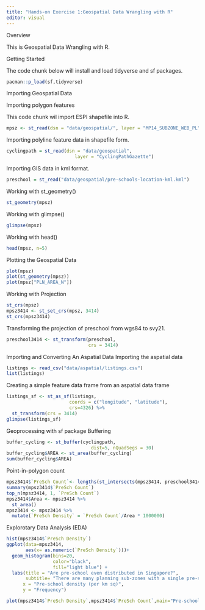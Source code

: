 ```yaml
---
title: "Hands-on Exercise 1:Geospatial Data Wrangling with R"
editor: visual
---
```


Overview

This is Geospatial Data Wrangling with R.

Getting Started

The code chunk below will install and load tidyverse and sf packages.

```r
pacman::p_load(sf,tidyverse)

```

Importing Geospatial Data

Importing polygon features

This code chunk wil import ESPI shapefile into R.

```R
mpsz <- st_read(dsn = "data/geospatial/", layer = "MP14_SUBZONE_WEB_PL")

```

Importing polyline feature data in shapefile form.

```R
cyclingpath = st_read(dsn = "data/geospatial", 
                         layer = "CyclingPathGazette")
```

Importing GIS data in kml format.

```R
preschool = st_read("data/geospatial/pre-schools-location-kml.kml")

```

Working with st_geometry()

```R
st_geometry(mpsz)
```

Working with glimpse()

```R
glimpse(mpsz)
```

Working with head()

```R
head(mpsz, n=5)
```

Plotting the Geospatial Data

```R
plot(mpsz)
plot(st_geometry(mpsz))
plot(mpsz["PLN_AREA_N"])
```

Working with Projection

```R
st_crs(mpsz)
mpsz3414 <- st_set_crs(mpsz, 3414)
st_crs(mpsz3414)
```

Transforming the projection of preschool from wgs84 to svy21.

```R
preschool3414 <- st_transform(preschool, 
                              crs = 3414)
```

Importing and Converting An Aspatial Data Importing the aspatial data

```R
listings <- read_csv("data/aspatial/listings.csv")
list(listings) 
```

Creating a simple feature data frame from an aspatial data frame

```R
listings_sf <- st_as_sf(listings, 
                       coords = c("longitude", "latitude"),
                       crs=4326) %>%
  st_transform(crs = 3414)
glimpse(listings_sf)
```

Geoprocessing with sf package Buffering

```R
buffer_cycling <- st_buffer(cyclingpath, 
                               dist=5, nQuadSegs = 30)
buffer_cycling$AREA <- st_area(buffer_cycling)
sum(buffer_cycling$AREA)
```

Point-in-polygon count

```R
mpsz3414$`PreSch Count`<- lengths(st_intersects(mpsz3414, preschool3414))
summary(mpsz3414$`PreSch Count`)
top_n(mpsz3414, 1, `PreSch Count`)
mpsz3414$Area <- mpsz3414 %>%
  st_area()
mpsz3414 <- mpsz3414 %>%
  mutate(`PreSch Density` = `PreSch Count`/Area * 1000000)
```

Explorotary Data Analysis (EDA)

```R
hist(mpsz3414$`PreSch Density`)
ggplot(data=mpsz3414, 
       aes(x= as.numeric(`PreSch Density`)))+
  geom_histogram(bins=20, 
                 color="black", 
                 fill="light blue") +
  labs(title = "Are pre-school even distributed in Singapore?",
       subtitle= "There are many planning sub-zones with a single pre-school, on the other hand, \nthere are two planning sub-zones with at least 20 pre-schools",
      x = "Pre-school density (per km sq)",
      y = "Frequency")

plot(mpsz3414$`PreSch Density`,mpsz3414$`PreSch Count`,main="Pre-school Density VS Pre-school Count", xlab = "Density", ylab ="Count")
```
